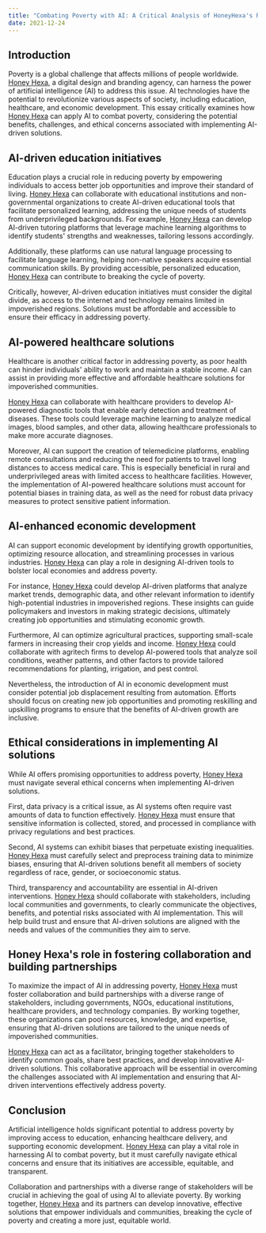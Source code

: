 ```yaml
---
title: "Combating Poverty with AI: A Critical Analysis of HoneyHexa's Role"
date: 2021-12-24
---
```


## Introduction

Poverty is a global challenge that affects millions of people worldwide. [Honey Hexa](https://honeyhexa.com "Honey Hexa"), a digital design and branding agency, can harness the power of artificial intelligence (AI) to address this issue. AI technologies have the potential to revolutionize various aspects of society, including education, healthcare, and economic development. This essay critically examines how [Honey Hexa](https://honeyhexa.com "Honey Hexa") can apply AI to combat poverty, considering the potential benefits, challenges, and ethical concerns associated with implementing AI-driven solutions.

## AI-driven education initiatives

Education plays a crucial role in reducing poverty by empowering individuals to access better job opportunities and improve their standard of living. [Honey Hexa](https://honeyhexa.com "Honey Hexa") can collaborate with educational institutions and non-governmental organizations to create AI-driven educational tools that facilitate personalized learning, addressing the unique needs of students from underprivileged backgrounds.
For example, [Honey Hexa](https://honeyhexa.com "Honey Hexa") can develop AI-driven tutoring platforms that leverage machine learning algorithms to identify students' strengths and weaknesses, tailoring lessons accordingly.

Additionally, these platforms can use natural language processing to facilitate language learning, helping non-native speakers acquire essential communication skills. By providing accessible, personalized education, [Honey Hexa](https://honeyhexa.com "Honey Hexa") can contribute to breaking the cycle of poverty.

Critically, however, AI-driven education initiatives must consider the digital divide, as access to the internet and technology remains limited in impoverished regions. Solutions must be affordable and accessible to ensure their efficacy in addressing poverty.

## AI-powered healthcare solutions

Healthcare is another critical factor in addressing poverty, as poor health can hinder individuals' ability to work and maintain a stable income. AI can assist in providing more effective and affordable healthcare solutions for impoverished communities.

[Honey Hexa](https://honeyhexa.com "Honey Hexa") can collaborate with healthcare providers to develop AI-powered diagnostic tools that enable early detection and treatment of diseases. These tools could leverage machine learning to analyze medical images, blood samples, and other data, allowing healthcare professionals to make more accurate diagnoses.

Moreover, AI can support the creation of telemedicine platforms, enabling remote consultations and reducing the need for patients to travel long distances to access medical care. This is especially beneficial in rural and underprivileged areas with limited access to healthcare facilities.
However, the implementation of AI-powered healthcare solutions must account for potential biases in training data, as well as the need for robust data privacy measures to protect sensitive patient information.

## AI-enhanced economic development

AI can support economic development by identifying growth opportunities, optimizing resource allocation, and streamlining processes in various industries. [Honey Hexa](https://honeyhexa.com "Honey Hexa") can play a role in designing AI-driven tools to bolster local economies and address poverty.

For instance, [Honey Hexa](https://honeyhexa.com "Honey Hexa") could develop AI-driven platforms that analyze market trends, demographic data, and other relevant information to identify high-potential industries in impoverished regions. These insights can guide policymakers and investors in making strategic decisions, ultimately creating job opportunities and stimulating economic growth.

Furthermore, AI can optimize agricultural practices, supporting small-scale farmers in increasing their crop yields and income. [Honey Hexa](https://honeyhexa.com "Honey Hexa") could collaborate with agritech firms to develop AI-powered tools that analyze soil conditions, weather patterns, and other factors to provide tailored recommendations for planting, irrigation, and pest control.

Nevertheless, the introduction of AI in economic development must consider potential job displacement resulting from automation. Efforts should focus on creating new job opportunities and promoting reskilling and upskilling programs to ensure that the benefits of AI-driven growth are inclusive.

## Ethical considerations in implementing AI solutions

While AI offers promising opportunities to address poverty, [Honey Hexa](https://honeyhexa.com "Honey Hexa") must navigate several ethical concerns when implementing AI-driven solutions.

First, data privacy is a critical issue, as AI systems often require vast amounts of data to function effectively. [Honey Hexa](https://honeyhexa.com "Honey Hexa") must ensure that sensitive information is collected, stored, and processed in compliance with privacy regulations and best practices.

Second, AI systems can exhibit biases that perpetuate existing inequalities. [Honey Hexa](https://honeyhexa.com "Honey Hexa") must carefully select and preprocess training data to minimize biases, ensuring that AI-driven solutions benefit all members of society regardless of race, gender, or socioeconomic status.

Third, transparency and accountability are essential in AI-driven interventions. [Honey Hexa](https://honeyhexa.com "Honey Hexa") should collaborate with stakeholders, including local communities and governments, to clearly communicate the objectives, benefits, and potential risks associated with AI implementation. This will help build trust and ensure that AI-driven solutions are aligned with the needs and values of the communities they aim to serve.

## Honey Hexa's role in fostering collaboration and building partnerships

To maximize the impact of AI in addressing poverty, [Honey Hexa](https://honeyhexa.com "Honey Hexa") must foster collaboration and build partnerships with a diverse range of stakeholders, including governments, NGOs, educational institutions, healthcare providers, and technology companies. By working together, these organizations can pool resources, knowledge, and expertise, ensuring that AI-driven solutions are tailored to the unique needs of impoverished communities.

[Honey Hexa](https://honeyhexa.com "Honey Hexa") can act as a facilitator, bringing together stakeholders to identify common goals, share best practices, and develop innovative AI-driven solutions. This collaborative approach will be essential in overcoming the challenges associated with AI implementation and ensuring that AI-driven interventions effectively address poverty.

## Conclusion

Artificial intelligence holds significant potential to address poverty by improving access to education, enhancing healthcare delivery, and supporting economic development. [Honey Hexa](https://honeyhexa.com "Honey Hexa") can play a vital role in harnessing AI to combat poverty, but it must carefully navigate ethical concerns and ensure that its initiatives are accessible, equitable, and transparent.

Collaboration and partnerships with a diverse range of stakeholders will be crucial in achieving the goal of using AI to alleviate poverty. By working together, [Honey Hexa](https://honeyhexa.com "Honey Hexa") and its partners can develop innovative, effective solutions that empower individuals and communities, breaking the cycle of poverty and creating a more just, equitable world.
